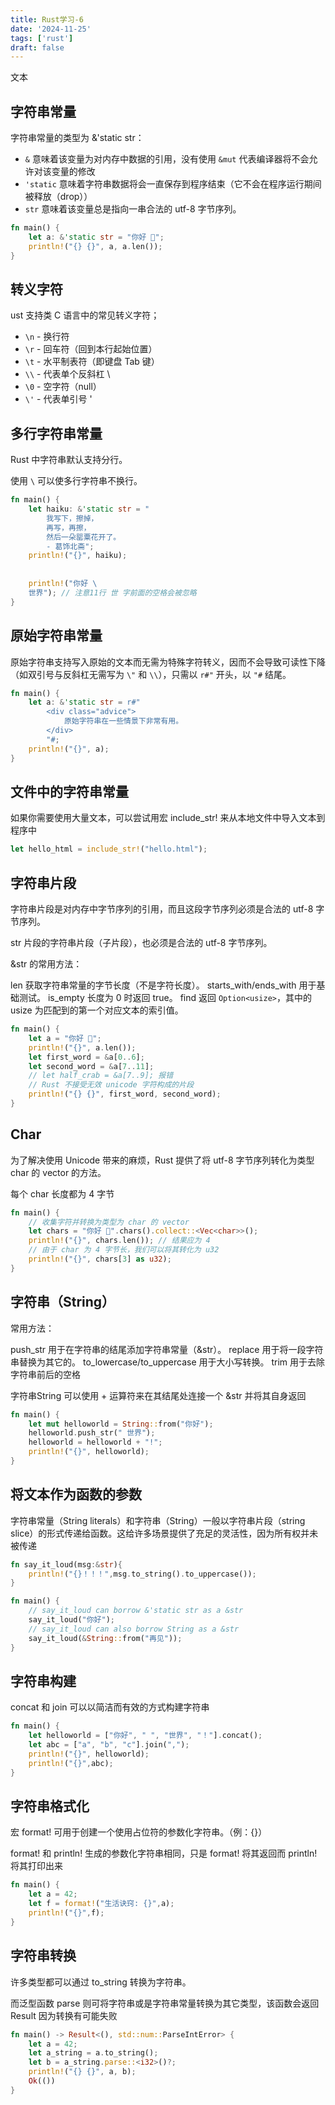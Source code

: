 ```yaml
---
title: Rust学习-6
date: '2024-11-25'
tags: ['rust']
draft: false
---
```


文本

## 字符串常量

字符串常量的类型为 &'static str：

- `&` 意味着该变量为对内存中数据的引用，没有使用 `&mut` 代表编译器将不会允许对该变量的修改
- `'static` 意味着字符串数据将会一直保存到程序结束（它不会在程序运行期间被释放（drop））
- `str` 意味着该变量总是指向一串合法的 utf-8 字节序列。

```rust
fn main() {
    let a: &'static str = "你好 🦀";
    println!("{} {}", a, a.len());
}
```

## 转义字符
ust 支持类 C 语言中的常见转义字符；

- `\n` - 换行符
- `\r` - 回车符（回到本行起始位置）
- `\t` - 水平制表符（即键盘 Tab 键）
- `\\` - 代表单个反斜杠 \
- `\0` - 空字符（null）
- `\'` - 代表单引号 '

## 多行字符串常量
Rust 中字符串默认支持分行。

使用 `\` 可以使多行字符串不换行。

```rust
fn main() {
    let haiku: &'static str = "
        我写下，擦掉，
        再写，再擦，
        然后一朵罂粟花开了。
        - 葛饰北斋";
    println!("{}", haiku);
    
    
    println!("你好 \
    世界"); // 注意11行 世 字前面的空格会被忽略
}
```

## 原始字符串常量
原始字符串支持写入原始的文本而无需为特殊字符转义，因而不会导致可读性下降（如双引号与反斜杠无需写为 `\"` 和 `\\`），只需以 `r#"` 开头，以 `"#` 结尾。

```rust
fn main() {
    let a: &'static str = r#"
        <div class="advice">
            原始字符串在一些情景下非常有用。
        </div>
        "#;
    println!("{}", a);
}
```

## 文件中的字符串常量
如果你需要使用大量文本，可以尝试用宏 include_str! 来从本地文件中导入文本到程序中
```rust
let hello_html = include_str!("hello.html");
```

## 字符串片段
字符串片段是对内存中字节序列的引用，而且这段字节序列必须是合法的 utf-8 字节序列。

str 片段的字符串片段（子片段），也必须是合法的 utf-8 字节序列。

&str 的常用方法：

len 获取字符串常量的字节长度（不是字符长度）。
starts_with/ends_with 用于基础测试。
is_empty 长度为 0 时返回 true。
find 返回 `Option<usize>`，其中的 usize 为匹配到的第一个对应文本的索引值。

```rust
fn main() {
    let a = "你好 🦀";
    println!("{}", a.len());
    let first_word = &a[0..6];
    let second_word = &a[7..11];
    // let half_crab = &a[7..9]; 报错
    // Rust 不接受无效 unicode 字符构成的片段
    println!("{} {}", first_word, second_word);
}
```

## Char 
为了解决使用 Unicode 带来的麻烦，Rust 提供了将 utf-8 字节序列转化为类型 char 的 vector 的方法。

每个 char 长度都为 4 字节

```rust
fn main() {
    // 收集字符并转换为类型为 char 的 vector
    let chars = "你好 🦀".chars().collect::<Vec<char>>();
    println!("{}", chars.len()); // 结果应为 4
    // 由于 char 为 4 字节长，我们可以将其转化为 u32
    println!("{}", chars[3] as u32);
}
```

## 字符串（String）
常用方法：

push_str 用于在字符串的结尾添加字符串常量（&str）。
replace 用于将一段字符串替换为其它的。
to_lowercase/to_uppercase 用于大小写转换。
trim 用于去除字符串前后的空格

字符串String 可以使用 + 运算符来在其结尾处连接一个 &str 并将其自身返回

```rust
fn main() {
    let mut helloworld = String::from("你好");
    helloworld.push_str(" 世界");
    helloworld = helloworld + "!";
    println!("{}", helloworld);
}
```

## 将文本作为函数的参数
字符串常量（String literals）和字符串（String）一般以字符串片段（string slice）的形式传递给函数。这给许多场景提供了充足的灵活性，因为所有权并未被传递

```rust
fn say_it_loud(msg:&str){
    println!("{}！！！",msg.to_string().to_uppercase());
}

fn main() {
    // say_it_loud can borrow &'static str as a &str
    say_it_loud("你好");
    // say_it_loud can also borrow String as a &str
    say_it_loud(&String::from("再见"));
}
```

## 字符串构建
concat 和 join 可以以简洁而有效的方式构建字符串

```rust
fn main() {
    let helloworld = ["你好", " ", "世界", "！"].concat();
    let abc = ["a", "b", "c"].join(",");
    println!("{}", helloworld);
    println!("{}",abc);
}
```

## 字符串格式化
宏 format! 可用于创建一个使用占位符的参数化字符串。（例：{}）

format! 和 println! 生成的参数化字符串相同，只是 format! 将其返回而 println! 将其打印出来

```rust
fn main() {
    let a = 42;
    let f = format!("生活诀窍: {}",a);
    println!("{}",f);
}
```

## 字符串转换
许多类型都可以通过 to_string 转换为字符串。

而泛型函数 parse 则可将字符串或是字符串常量转换为其它类型，该函数会返回 Result 因为转换有可能失败

```rust
fn main() -> Result<(), std::num::ParseIntError> {
    let a = 42;
    let a_string = a.to_string();
    let b = a_string.parse::<i32>()?;
    println!("{} {}", a, b);
    Ok(())
}
```

